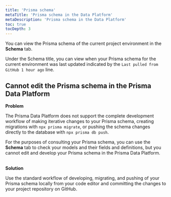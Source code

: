 ```yaml
---
title: 'Prisma schema'
metaTitle: 'Prisma schema in the Data Platform'
metaDescription: 'Prisma schema in the Data Platform'
toc: true
tocDepth: 3
---
```


<TopBlock>

You can view the Prisma schema of the current project environment in the **Schema** tab.

Under the Schema title, you can view when your Prisma schema for the current environment was last updated indicated by the `Last pulled from GitHub 1 hour ago` line.

</TopBlock>

## Cannot edit the Prisma schema in the Prisma Data Platform

**Problem**

The Prisma Data Platform does not support the complete development workflow of making iterative changes to your Prisma schema, creating migrations with `npx prisma migrate`, or pushing the schema changes directly to the database with `npx prisma db push`.

For the purposes of consulting your Prisma schema, you can use the **Schema** tab to check your models and their fields and definitions, but you cannot edit and develop your Prisma schema in the Prisma Data Platform.<br /><br />

**Solution**

Use the standard workflow of developing, migrating, and pushing of your Prisma schema locally from your code editor and committing the changes to your project repository on GitHub.
